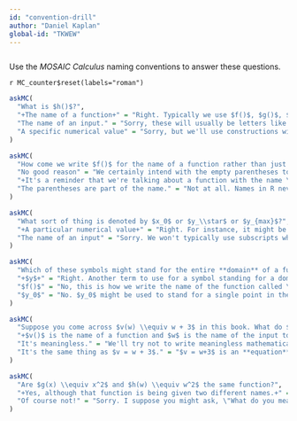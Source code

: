 ```yaml
---
id: "convention-drill"
author: "Daniel Kaplan"
global-id: "TKWEW"
---
```


```r

```

Use the *MOSAIC Calculus* naming conventions to answer these questions.

`r MC_counter$reset(labels="roman")`

```r
askMC(
  "What is $h()$?", 
  "+The name of a function+" = "Right. Typically we use $f()$, $g()$, $h()$ or something similarly generic to stand for a function that we're going to be working with for a little while. Think of these as pronouns. Just as we can say, meaningfully, \"She gave it to him,\" we can say $h(x) \\equiv f(x) + g(2*x)$",
  "The name of an input." = "Sorry, these will usually be letters like $x$, $y$, $t$.",
  "A specific numerical value" = "Sorry, but we'll use constructions with a subscript like $x_0$ or $y_\\star$ and the like for these."
)
```


```r
askMC(
  "How come we write $f()$ for the name of a function rather than just $f$ or $f(x)$?", 
  "No good reason" = "We certainly intend with the empty parentheses to remind the reader that a name refers to a function. If you spot a place where we violate this intention, point it out to us.",
  "+It's a reminder that we're talking about a function with the name \"$f$\".+",
  "The parentheses are part of the name." = "Not at all. Names in R never contain parentheses. So `f`, `fbar`, `fred` are all valid names in an R command, but `f()` is not. We use the parentheses when writing to a human audience as a reminder that the name is referring to a function. The computer doesn't need any such reminders"
)
```

```r
askMC(
  "What sort of thing is denoted by $x_0$ or $y_\\star$ or $y_{max}$?", 
  "+A particular numerical value+" = "Right. For instance, it might be the particular value for the input to a function which produces an output of zero. Or it might be a particular location in the domain of a function.",
  "The name of an input" = "Sorry. We won't typically use subscripts when referring to an input name."
)
```

```r
askMC(
  "Which of these symbols might stand for the entire **domain** of a function?",
  "+$y$+" = "Right. Another term to use for a symbol standing for a domain is \"name of an input\".", 
  "$f()$" = "No, this is how we write the name of the function called \"$f$\"",
  "$y_0$" = "No. $y_0$ might be used to stand for a single point in the domain."
)
```

```r
askMC(
  "Suppose you come across $v(w) \\equiv w + 3$ in this book. What do $v$ and $w$ stand for?",
  "+$v()$ is the name of a function and $w$ is the name of the input to that function.+" = "Right. Whenever we write something like \"name(another_name) $\\equiv$\", we're saying **explicitly** that \"name\" refers to a function and \"another_name\" refers to an input.",
  "It's meaningless." = "We'll try not to write meaningless mathematical expressions. If we do by mistake, let us know.",
  "It's the same thing as $v = w + 3$." = "$v = w+3$ is an **equation**. But $v(w) \\equiv w+3$ is the format for **defining a function** named $v()$."
)
```

```r
askMC(
  "Are $g(x) \\equiv x^2$ and $h(w) \\equiv w^2$ the same function?", 
  "+Yes, although that function is being given two different names.+" = "The only thing that's significant about the name of an input is that it be used consistently in the function algorithm.",
  "Of course not!" = "Sorry. I suppose you might ask, \"What do you mean by the **same** function?\" Remember that a function is a relationship between inputs and the output. $g(x) \\equiv x^2$ and $h(w) \\equiv w^2$ describe the same relationship: the output will be the square of the input."
)
```

  
  
  
  
  
  
  
  
  
  
  
  


